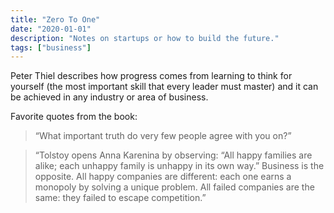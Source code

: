 ```yaml
---
title: "Zero To One"
date: "2020-01-01"
description: "Notes on startups or how to build the future."
tags: ["business"]
---
```


Peter Thiel describes how progress comes from learning to think for yourself (the most important skill that every leader must master) and it can be achieved in any industry or area of business.

Favorite quotes from the book:

> “What important truth do very few people agree with you on?”

> “Tolstoy opens Anna Karenina by observing: “All happy families are alike; each unhappy family is unhappy in its own way.” Business is the opposite. All happy companies are different: each one earns a monopoly by solving a unique problem. All failed companies are the same: they failed to escape competition.”
